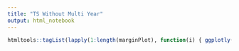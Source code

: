 ```yaml
---
title: "TS Without Multi Year"
output: html_notebook
---
```



```r

htmltools::tagList(lapply(1:length(marginPlot), function(i) { ggplotly(marginPlot[[i]]) }))

```







